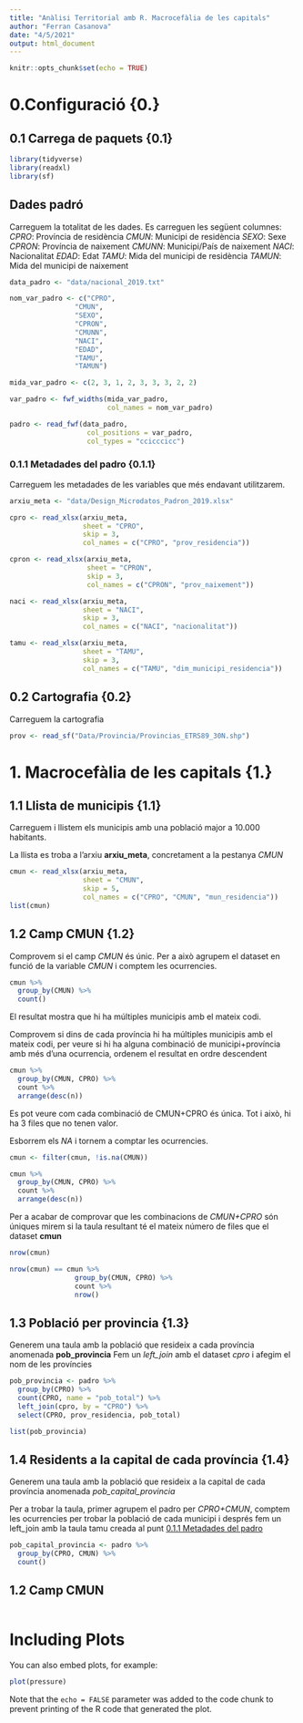 ```yaml
---
title: "Anàlisi Territorial amb R. Macrocefàlia de les capitals"
author: "Ferran Casanova"
date: "4/5/2021"
output: html_document
---
```


```r
knitr::opts_chunk$set(echo = TRUE)
```

# 0.Configuració {0.}
## 0.1 Carrega de paquets {0.1}

```r
library(tidyverse)
library(readxl)
library(sf)
```

## Dades padró
Carreguem la totalitat de les dades. Es carreguen les següent columnes:
*CPRO*: Província de residència
*CMUN*: Municipi de residència
*SEXO*: Sexe
*CPRON*: Província de naixement
*CMUNN*: Municipi/País de naixement
*NACI*: Nacionalitat
*EDAD*: Edat
*TAMU*: Mida del municipi de residència
*TAMUN*: Mida del municipi de naixement

```r
data_padro <- "data/nacional_2019.txt"

nom_var_padro <- c("CPRO",
                "CMUN",
                "SEXO",
                "CPRON",
                "CMUNN",
                "NACI",
                "EDAD",
                "TAMU",
                "TAMUN")

mida_var_padro <- c(2, 3, 1, 2, 3, 3, 3, 2, 2)

var_padro <- fwf_widths(mida_var_padro,
                        col_names = nom_var_padro)

padro <- read_fwf(data_padro,
                   col_positions = var_padro,
                   col_types = "ccicccicc")
```

### 0.1.1 Metadades del padro {0.1.1}
Carreguem les metadades de les variables que més endavant utilitzarem.

```r
arxiu_meta <- "data/Design_Microdatos_Padron_2019.xlsx"

cpro <- read_xlsx(arxiu_meta,
                  sheet = "CPRO",
                  skip = 3,
                  col_names = c("CPRO", "prov_residencia"))

cpron <- read_xlsx(arxiu_meta,
                   sheet = "CPRON",
                   skip = 3,
                   col_names = c("CPRON", "prov_naixement"))

naci <- read_xlsx(arxiu_meta,
                  sheet = "NACI",
                  skip = 3,
                  col_names = c("NACI", "nacionalitat"))

tamu <- read_xlsx(arxiu_meta,
                  sheet = "TAMU",
                  skip = 3,
                  col_names = c("TAMU", "dim_municipi_residencia"))
```

## 0.2 Cartografia {0.2}

Carreguem la cartografia

```r
prov <- read_sf("Data/Provincia/Provincias_ETRS89_30N.shp")
```

# 1. Macrocefàlia de les capitals {1.}
## 1.1 Llista de municipis {1.1}
Carreguem i llistem els municipis amb una població major a 10.000 habitants.

La llista es troba a l'arxiu **arxiu_meta**, concretament a la pestanya *CMUN*

```r
cmun <- read_xlsx(arxiu_meta,
                  sheet = "CMUN",
                  skip = 5,
                  col_names = c("CPRO", "CMUN", "mun_residencia"))
list(cmun)
```
## 1.2 Camp CMUN {1.2}
Comprovem si el camp *CMUN* és únic. Per a això agrupem el dataset en funció 
de la variable *CMUN* i comptem les ocurrencies.
```r
cmun %>% 
  group_by(CMUN) %>% 
  count()
```
El resultat mostra que hi ha múltiples municipis amb el mateix codi.

Comprovem si dins de cada província hi ha múltiples municipis amb
el mateix codi, per veure si hi ha alguna combinació de municipi+província
amb més d'una ocurrencia, ordenem el resultat en ordre descendent 
```r
cmun %>% 
  group_by(CMUN, CPRO) %>% 
  count %>% 
  arrange(desc(n))
```
Es pot veure com cada combinació de CMUN+CPRO és única. Tot i això, 
hi ha 3 files que no tenen valor.

Esborrem els *NA* i tornem a comptar les ocurrencies.
```r
cmun <- filter(cmun, !is.na(CMUN))

cmun %>% 
  group_by(CMUN, CPRO) %>% 
  count %>% 
  arrange(desc(n))
```
Per a acabar de comprovar que les combinacions de *CMUN+CPRO* són úniques mirem
si la taula resultant té el mateix número de files que el dataset **cmun**

```r
nrow(cmun)

nrow(cmun) == cmun %>% 
                group_by(CMUN, CPRO) %>% 
                count %>% 
                nrow()
```
## 1.3 Població per provincia {1.3}
Generem una taula amb la població que resideix a cada província 
anomenada **pob_provincia** 
Fem un *left_join* amb el dataset *cpro* i afegim el nom de les províncies 
```r
pob_provincia <- padro %>% 
  group_by(CPRO) %>% 
  count(CPRO, name = "pob_total") %>% 
  left_join(cpro, by = "CPRO") %>% 
  select(CPRO, prov_residencia, pob_total)

list(pob_provincia)
```

## 1.4 Residents a la capital de cada província {1.4}
Generem una taula amb la població que resideix a la capital de cada província
anomenada *pob_capital_provincia*

Per a trobar la taula, primer agrupem el padro per *CPRO+CMUN*, comptem 
les ocurrencies per trobar la població de cada municipi i després fem un left_join 
amb la taula tamu creada al punt [0.1.1 Metadades del padro](#0.1.1)


```r
pob_capital_provincia <- padro %>% 
  group_by(CPRO, CMUN) %>% 
  count()
```

## 1.2 Camp CMUN

```r

```
# Including Plots

You can also embed plots, for example:



```r
plot(pressure)
```

Note that the `echo = FALSE` parameter was added to the code chunk to prevent printing of the R code that generated the plot.
